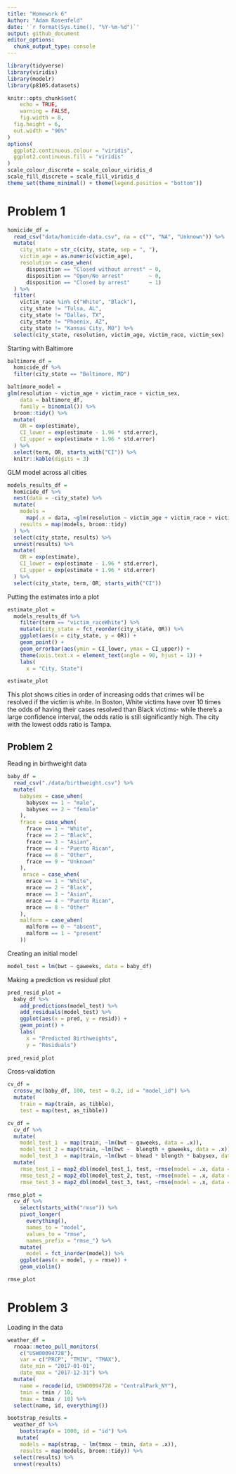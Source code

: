 ```yaml
---
title: "Homework 6"
Author: "Adam Rosenfeld"
date: '`r format(Sys.time(), "%Y-%m-%d")`'
output: github_document
editor_options: 
  chunk_output_type: console
---
```


```r
library(tidyverse)
library(viridis)
library(modelr)
library(p8105.datasets)

knitr::opts_chunk$set(
	echo = TRUE,
	warning = FALSE,
	fig.width = 8, 
  fig.height = 6,
  out.width = "90%"
)
options(
  ggplot2.continuous.colour = "viridis",
  ggplot2.continuous.fill = "viridis"
)
scale_colour_discrete = scale_colour_viridis_d
scale_fill_discrete = scale_fill_viridis_d
theme_set(theme_minimal() + theme(legend.position = "bottom"))
```


# Problem 1
```r
homicide_df = 
  read_csv("data/homicide-data.csv", na = c("", "NA", "Unknown")) %>% 
  mutate(
    city_state = str_c(city, state, sep = ", "),
    victim_age = as.numeric(victim_age),
    resolution = case_when(
      disposition == "Closed without arrest" ~ 0,
      disposition == "Open/No arrest"        ~ 0,
      disposition == "Closed by arrest"      ~ 1)
  ) %>% 
  filter(
    victim_race %in% c("White", "Black"),
    city_state != "Tulsa, AL",
    city_state != "Dallas, TX",
    city_state != "Phoenix, AZ",
    city_state != "Kansas City, MO") %>% 
  select(city_state, resolution, victim_age, victim_race, victim_sex)
```


Starting with Baltimore

```r
baltimore_df =
  homicide_df %>% 
  filter(city_state == "Baltimore, MD")

baltimore_model = 
glm(resolution ~ victim_age + victim_race + victim_sex, 
    data = baltimore_df,
    family = binomial()) %>% 
  broom::tidy() %>% 
  mutate(
    OR = exp(estimate),
    CI_lower = exp(estimate - 1.96 * std.error),
    CI_upper = exp(estimate + 1.96 * std.error)
  ) %>% 
  select(term, OR, starts_with("CI")) %>% 
  knitr::kable(digits = 3)
```

GLM model across all cities

```r
models_results_df = 
  homicide_df %>% 
  nest(data = -city_state) %>% 
  mutate(
    models = 
      map(.x = data, ~glm(resolution ~ victim_age + victim_race + victim_sex, data = .x, family = binomial())),
    results = map(models, broom::tidy)
  ) %>% 
  select(city_state, results) %>% 
  unnest(results) %>% 
  mutate(
    OR = exp(estimate),
    CI_lower = exp(estimate - 1.96 * std.error),
    CI_upper = exp(estimate + 1.96 * std.error)
  ) %>% 
  select(city_state, term, OR, starts_with("CI"))
```

Putting the estimates into a plot
```r
estimate_plot = 
  models_results_df %>% 
    filter(term == "victim_raceWhite") %>% 
    mutate(city_state = fct_reorder(city_state, OR)) %>% 
    ggplot(aes(x = city_state, y = OR)) + 
    geom_point() + 
    geom_errorbar(aes(ymin = CI_lower, ymax = CI_upper)) + 
    theme(axis.text.x = element_text(angle = 90, hjust = 1)) +
    labs(
      x = "City, State")

estimate_plot
```

This plot shows cities in order of increasing odds that crimes will be resolved if the victim is white. In Boston, White victims have over 10 times the odds of having their cases resolved than Black victims- while there's a large confidence interval, the odds ratio is still significantly high. The city with the lowest odds ratio is Tampa. 

## Problem 2

Reading in birthweight data
```r
baby_df = 
  read_csv("./data/birthweight.csv") %>% 
  mutate(
    babysex = case_when(
      babysex == 1 ~ "male",
      babysex == 2 ~ "female"
    ),
    frace = case_when(
      frace == 1 ~ "White",
      frace == 2 ~ "Black",
      frace == 3 ~ "Asian",
      frace == 4 ~ "Puerto Rican",
      frace == 8 ~ "Other",
      frace == 9 ~ "Unknown"
    ),
     mrace = case_when(
      mrace == 1 ~ "White",
      mrace == 2 ~ "Black",
      mrace == 3 ~ "Asian",
      mrace == 4 ~ "Puerto Rican",
      mrace == 8 ~ "Other"
    ),
    malform = case_when(
      malform == 0 ~ "absent",
      malform == 1 ~ "present"
    ))
```

Creating an initial model 
```r
model_test = lm(bwt ~ gaweeks, data = baby_df)
```

Making a prediction vs residual plot
```r
pred_resid_plot = 
  baby_df %>% 
    add_predictions(model_test) %>%
    add_residuals(model_test) %>% 
    ggplot(aes(x = pred, y = resid)) + 
    geom_point() +
    labs(
      x = "Predicted Birthweights",
      y = "Residuals")
  
pred_resid_plot
```

Cross-validation
```r
cv_df =
  crossv_mc(baby_df, 100, test = 0.2, id = "model_id") %>% 
  mutate(
    train = map(train, as_tibble),
    test = map(test, as_tibble))

cv_df = 
  cv_df %>% 
  mutate(
    model_test_1  = map(train, ~lm(bwt ~ gaweeks, data = .x)),
    model_test_2 = map(train, ~lm(bwt ~  blength + gaweeks, data = .x)),
    model_test_3  = map(train, ~lm(bwt ~ bhead * blength * babysex, data = .x))) %>% 
  mutate(
    rmse_test_1 = map2_dbl(model_test_1, test, ~rmse(model = .x, data = .y)),
    rmse_test_2 = map2_dbl(model_test_2, test, ~rmse(model = .x, data = .y)),
    rmse_test_3 = map2_dbl(model_test_3, test, ~rmse(model = .x, data = .y)))

rmse_plot = 
  cv_df %>% 
    select(starts_with("rmse")) %>% 
    pivot_longer(
      everything(),
      names_to = "model", 
      values_to = "rmse",
      names_prefix = "rmse_") %>% 
    mutate(
      model = fct_inorder(model)) %>% 
    ggplot(aes(x = model, y = rmse)) + 
    geom_violin()

rmse_plot
```

# Problem 3

Loading in the data
```r
weather_df = 
  rnoaa::meteo_pull_monitors(
    c("USW00094728"),
    var = c("PRCP", "TMIN", "TMAX"), 
    date_min = "2017-01-01",
    date_max = "2017-12-31") %>%
  mutate(
    name = recode(id, USW00094728 = "CentralPark_NY"),
    tmin = tmin / 10,
    tmax = tmax / 10) %>%
  select(name, id, everything())

bootstrap_results = 
  weather_df %>% 
    bootstrap(n = 1000, id = "id") %>% 
   mutate(
    models = map(strap, ~ lm(tmax ~ tmin, data = .x)),
    results = map(models, broom::tidy)) %>% 
  select(results) %>% 
  unnest(results)
```

